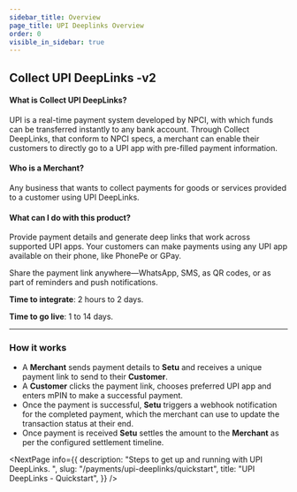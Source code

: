 ```yaml
---
sidebar_title: Overview
page_title: UPI Deeplinks Overview
order: 0
visible_in_sidebar: true
---
```


## Collect UPI DeepLinks -v2

#### What is Collect UPI DeepLinks?

UPI is a real-time payment system developed by NPCI, with which funds can be transferred instantly to any bank account. Through Collect DeepLinks, that conform to NPCI specs, a merchant can enable their customers to directly go to a UPI app with pre-filled payment information.

#### Who is a Merchant?

Any business that wants to collect payments for goods or services provided to a customer using UPI DeepLinks.

#### What can I do with this product?

Provide payment details and generate deep links that work across supported UPI apps. Your customers can make payments using any UPI app available on their phone, like PhonePe or GPay.

Share the payment link anywhere—WhatsApp, SMS, as QR codes, or as part of reminders and push notifications.

**Time to integrate**: 2 hours to 2 days.

**Time to go live**: 1 to 14 days.

<hr class="primary" />

### How it works

- A **Merchant** sends payment details to **Setu** and receives a unique payment link to send to their **Customer**.
- A **Customer** clicks the payment link, chooses preferred UPI app and enters mPIN to make a successful payment.
- Once the payment is successful, **Setu** triggers a webhook notification for the completed payment, which the merchant can use to update the transaction status at their end.
- Once payment is received **Setu** settles the amount to the **Merchant** as per the configured settlement timeline.

<NextPage
  info={{
    description: "Steps to get up and running with UPI DeepLinks. ",
    slug: "/payments/upi-deeplinks/quickstart",
    title: "UPI DeepLinks - Quickstart",
  }}
/>

<WasPageHelpful />
